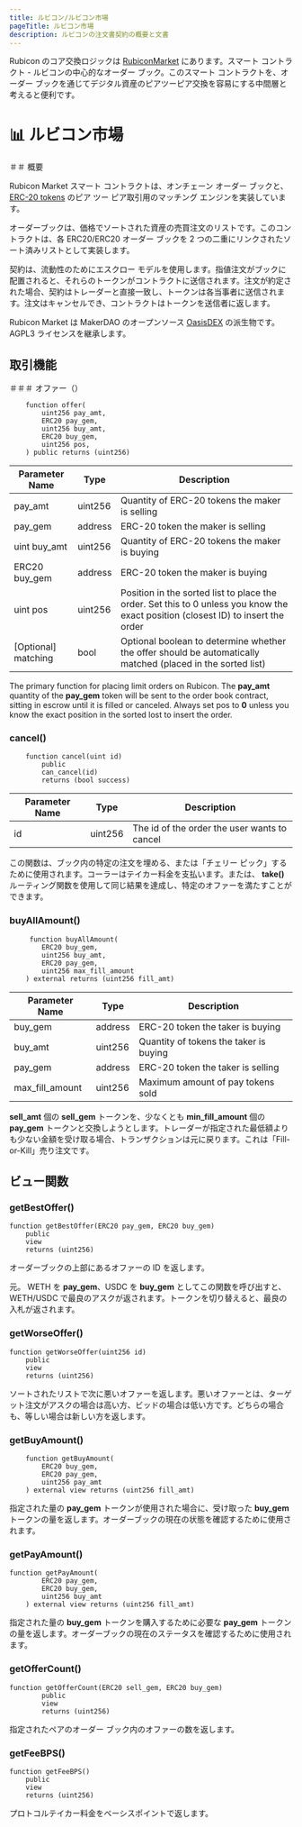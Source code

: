 ```yaml
---
title: ルビコン/ルビコン市場
pageTitle: ルビコン市場
description: ルビコンの注文書契約の概要と文書
---
```


Rubicon のコア交換ロジックは [RubiconMarket](https://github.com/RubiconDeFi/rubicon_protocol/blob/master/contracts/RubiconMarket.sol) にあります。スマート コントラクト - ルビコンの中心的なオーダー ブック。このスマート コントラクトを、オーダー ブックを通じてデジタル資産のピアツーピア交換を容易にする中間層と考えると便利です。

# 📊 ルビコン市場

＃＃ 概要

Rubicon Market スマート コントラクトは、オンチェーン オーダー ブックと、[ERC-20 tokens](https://ethereum.org/en/developers/docs/standards/tokens/erc-20/) のピア ツー ピア取引用のマッチング エンジンを実装しています。

オーダーブックは、価格でソートされた資産の売買注文のリストです。このコントラクトは、各 ERC20/ERC20 オーダー ブックを 2 つの二重にリンクされたソート済みリストとして実装します。

契約は、流動性のためにエスクロー モデルを使用します。指値注文がブックに配置されると、それらのトークンがコントラクトに送信されます。注文が約定された場合、契約はトレーダーと直接一致し、トークンは各当事者に送信されます。注文はキャンセルでき、コントラクトはトークンを送信者に返します。

Rubicon Market は MakerDAO のオープンソース [OasisDEX](https://oasisdex.com/) の派生物です。 AGPL3 ライセンスを継承します。

## 取引機能

＃＃＃ オファー（）

```
    function offer(
        uint256 pay_amt,
        ERC20 pay_gem,
        uint256 buy_amt,
        ERC20 buy_gem,
        uint256 pos,
    ) public returns (uint256)
```

| Parameter Name         | Type        | Description                                                                                                                       |
| ---------------------- | ----------- | --------------------------------------------------------------------------------------------------------------------------------- |
| pay\_amt               | uint256     | Quantity of ERC-20 tokens the maker is selling                                                                                    |
| pay\_gem               | address     | ERC-20 token the maker is selling                                                                                                 |
| uint buy\_amt          | uint256     | Quantity of ERC-20 tokens the maker is buying                                                                                     |
| ERC20 buy\_gem         | address     | ERC-20 token the maker is buying                                                                                                  |
| uint pos               | uint256     | Position in the sorted list to place the order. Set this to 0 unless you know the exact position (closest ID) to insert the order |
| \[Optional] matching   | bool        | Optional boolean to determine whether the offer should be automatically matched (placed in the sorted list)                       |

The primary function for placing limit orders on Rubicon. The **pay_amt** quantity of the **pay_gem** token will be sent to the order book contract, sitting in escrow until it is filled or canceled. Always set pos to **0** unless you know the exact position in the sorted lost to insert the order.

### cancel()

```
    function cancel(uint id)
        public
        can_cancel(id)
        returns (bool success)
```

| Parameter Name         | Type        | Description                                    |
| ---------------------- | ----------- | ---------------------------------------------- |
| id                     | uint256     | The id of the order the user wants to cancel   |

この関数は、ブック内の特定の注文を埋める、または「チェリー ピック」するために使用されます。コーラーはテイカー料金を支払います。または、 **take()** ルーティング関数を使用して同じ結果を達成し、特定のオファーを満たすことができます。

### buyAllAmount()

```
     function buyAllAmount(
        ERC20 buy_gem,
        uint256 buy_amt,
        ERC20 pay_gem,
        uint256 max_fill_amount
    ) external returns (uint256 fill_amt)
```

| Parameter Name         | Type        | Description                                    |
| ---------------------- | ----------- | ---------------------------------------------- |
| buy\_gem               | address     | ERC-20 token the taker is buying               |
| buy\_amt               | uint256     | Quantity of tokens the taker is buying         |
| pay\_gem               | address     | ERC-20 token the taker is selling              |
| max\_fill\_amount      | uint256     | Maximum amount of pay tokens sold              |

**sell_amt** 個の **sell_gem** トークンを、少なくとも **min_fill_amount** 個の **pay_gem** トークンと交換しようとします。トレーダーが指定された最低額よりも少ない金額を受け取る場合、トランザクションは元に戻ります。これは「Fill-or-Kill」売り注文です。

## ビュー関数

### getBestOffer()

```
function getBestOffer(ERC20 pay_gem, ERC20 buy_gem)
    public
    view
    returns (uint256)
```

オーダーブックの上部にあるオファーの ID を返します。

元。 WETH を **pay_gem**、USDC を **buy_gem** としてこの関数を呼び出すと、WETH/USDC で最良のアスクが返されます。トークンを切り替えると、最良の入札が返されます。

### getWorseOffer()

```
function getWorseOffer(uint256 id)
    public
    view
    returns (uint256)
```

ソートされたリストで次に悪いオファーを返します。悪いオファーとは、ターゲット注文がアスクの場合は高い方、ビッドの場合は低い方です。どちらの場合も、等しい場合は新しい方を返します。

### getBuyAmount()

```
    function getBuyAmount(
        ERC20 buy_gem,
        ERC20 pay_gem,
        uint256 pay_amt
    ) external view returns (uint256 fill_amt)
```

指定された量の **pay_gem** トークンが使用された場合に、受け取った **buy_gem** トークンの量を返します。オーダーブックの現在の状態を確認するために使用されます。

### getPayAmount()

```
function getPayAmount(
        ERC20 pay_gem,
        ERC20 buy_gem,
        uint256 buy_amt
    ) external view returns (uint256 fill_amt)
```

指定された量の **buy_gem** トークンを購入するために必要な **pay_gem** トークンの量を返します。オーダーブックの現在のステータスを確認するために使用されます。

### getOfferCount()

```
function getOfferCount(ERC20 sell_gem, ERC20 buy_gem)
        public
        view
        returns (uint256)
```

指定されたペアのオーダー ブック内のオファーの数を返します。

### getFeeBPS()

```
function getFeeBPS()
    public
    view
    returns (uint256)
```

プロトコルテイカー料金をベーシスポイントで返します。